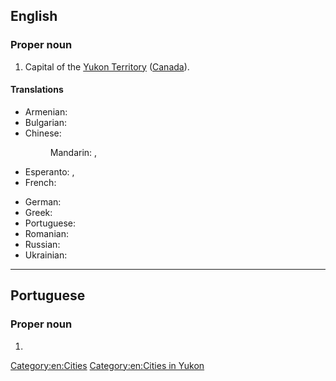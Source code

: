 {{also|white horse}}
==English==
{{wikipedia}}

===Proper noun===
{{en-proper noun|head=[[white|White]][[horse]]}}

# Capital of the [[Yukon Territory]] ([[Canada]]).

====Translations====
{{trans-top|capital of the Yukon Territory, Canada}}
* Armenian: {{t|hy|Ուայտհորս|sc=Armn}}
* Bulgarian: {{t|bg|Уайтхорс|sc=Cyrl}}
* Chinese:
*: Mandarin: {{t|cmn|怀特霍斯|sc=Hani}}, {{t|cmn|白馬市|sc=Hani}}
* Esperanto: {{t|eo|Whitehorse}}, {{qualifier|Esperantized}} {{t|eo|Vajtohorso}}
* French: {{t-needed|fr}}
{{trans-mid}}
* German: {{t+|de|Whitehorse}}
* Greek: {{t|el|Γουάιτχορς|n|sc=Grek}}
* Portuguese: {{t|pt|Whitehorse|f}}
* Romanian: {{t|ro|Whitehorse}}
* Russian: {{t|ru|Уайтхорс||tr=}}
* Ukrainian: {{t|uk|Вайтхорс|sc=Cyrl}}
{{trans-bottom}}

[[Category:en:Cities]]
[[Category:en:Cities in Yukon]]

----

==Portuguese==

===Proper noun===
{{pt-proper noun|f}}

# {{place|pt|city/regional capital|territory/Yukon|c/Canada|t1=Whitehorse}}